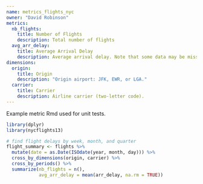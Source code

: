 ```yaml
---
name: metrics_flights_nyc
owner: "David Robinson"
metrics:
  nb_flights:
    title: Number of Flights
    description: Total number of flights
  avg_arr_delay:
    title: Average Arrival Delay
    description: Average arrival delay. Note that some data may be missing their average delay.
dimensions:
  origin:
    title: Origin
    description: "Origin airport: JFK, EWR, or LGA."
  carrier:
    title: Carrier
    description: Airline carrier (two-letter code).
---
```


Example metric Rmd used for unit tests.

```r
library(dplyr)
library(nycflights13)

# find flight delays by week, month, and quarter
flight_summary <- flights %>%
  mutate(date = as.Date(ISOdate(year, month, day))) %>%
  cross_by_dimensions(origin, carrier) %>%
  cross_by_periods() %>%
  summarize(nb_flights = n(),
            avg_arr_delay = mean(arr_delay, na.rm = TRUE))
```
